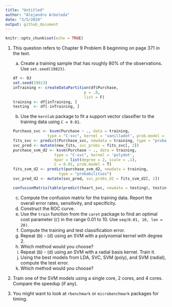 ```yaml
---
title: "Untitled"
author: "Alejandro Arboleda"
date: "3/5/2019"
output: github_document
---
```


```r
knitr::opts_chunk$set(echo = TRUE)
```

1. This question refers to Chapter 9 Problem 8 beginning on page 371 in the 
text. 

    a. Create a training sample that has roughly 80% of the observations. Use
  `set.seed(19823)`.
```r
df <- OJ
set.seed(19823)
inTraining <- createDataPartition(df$Purchase, 
                                  p = .8,
                                  list = F)
training <- df[inTraining, ]
testing  <- df[-inTraining, ]
```
  
    b. Use the `kernlab` package to fit a support vector classifier to the 
  training data using `C = 0.01`. 
```r
Purchase_svc <- ksvm(Purchase ~ ., data = training,
                  type = "C-svc", kernel = 'vanilladot', prob.model = TRUE)
fits_svc <- predict(Purchase_svc, newdata = training, type = "probabilities")
svc_pred <- mutate(new_fits, svc_probs = fits_svc[, 2])
purchase_svm_d2 <- ksvm(Purchase ~ ., data = training,
                     type = "C-svc", kernel = 'polydot', 
                     kpar = list(degree = 2, scale = .1),
                     C = 0.01, prob.model = T)
fits_svm_d2 <- predict(purchase_svm_d2, newdata = training, 
                       type = "probabilities")
svc_pred_d2 <- mutate(svc_pred, svc_probs_d2 = fits_svm_d2[, 2])
```
```r
confusionMatrix(table(predict(heart_svc, newdata = testing), testing$Purchase), positive = "Yes")
```
  
    c. Compute the confusion matrix for the training data. Report the overall 
  error rates, sensitivity, and specificity. 
    d. Construct the ROC curve. 
    e. Use the `train` function from the `caret` package to find an optimal cost
  parameter (`C`) in the range 0.01 to 10. Use `seq(0.01, 10, len = 20)`. 
    f. Compute the training and test classification error.
    g. Repeat (b) - (d) using an SVM with a polynomial kernel with degree 2. 
    h. Which method would you choose?
    i. Repeat (b) - (d) using an SVM with a radial basis kernel. Train it. 
    j. Using the best models from LDA, SVC, SVM (poly), and SVM (radial), 
    compute the test error. 
    k. Which method would you choose?
2. Train one of the SVM models using a single core, 2 cores, and 4 cores.
Compare the speedup (if any). 
3. You might want to look at `rbenchmark` or `microbenchmark` packages for 
timing. 
